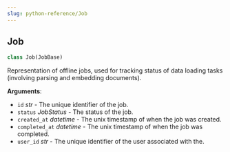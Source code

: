 ```yaml
---
slug: python-reference/Job
---
```


<a id="letta.schemas.job.Job"></a>

## Job

```python
class Job(JobBase)
```

Representation of offline jobs, used for tracking status of data loading tasks (involving parsing and embedding documents).

**Arguments**:

- `id` _str_ - The unique identifier of the job.
- `status` _JobStatus_ - The status of the job.
- `created_at` _datetime_ - The unix timestamp of when the job was created.
- `completed_at` _datetime_ - The unix timestamp of when the job was completed.
- `user_id` _str_ - The unique identifier of the user associated with the.
